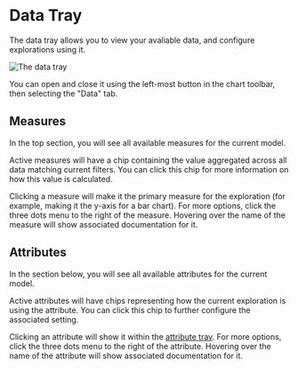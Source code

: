 # Data Tray

The data tray allows you to view your avaliable data, and configure
explorations using it.

![The data tray](/visualizing_data/data-tray.png)

You can open and close it using the left-most button in the chart toolbar,
then selecting the "Data" tab.

## Measures

In the top section, you will see all available measures for the current
model.

Active measures will have a chip containing the value aggregated across all
data matching current filters. You can click this chip for more information
on how this value is calculated.

Clicking a measure will make it the primary measure for the exploration
(for example, making it the y-axis for a bar chart). For more options, click
the three dots menu to the right of the measure. Hovering over the name of the
measure will show associated documentation for it.

## Attributes

In the section below, you will see all available attributes for the current
model.

Active attributes will have chips representing how the current exploration
is using the attribute. You can click this chip to further configure the
associated setting.

Clicking an attribute will show it within the
[attribute tray](/docs/visualizing-data/attribute-tray). For more options,
click the three dots menu to the right of the attribute. Hovering over the name
of the attribute will show associated documentation for it.
